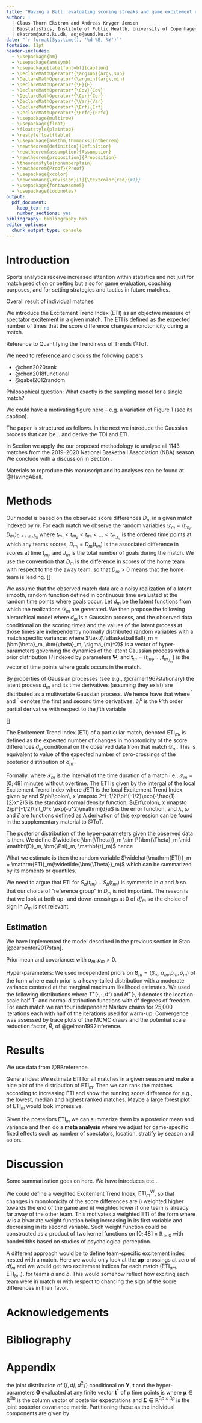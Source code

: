 ```yaml
---
title: "Having a Ball: evaluating scoring streaks and game excitement using in-match trend estimation"
author: | 
  | Claus Thorn Ekstrøm and Andreas Kryger Jensen
  | Biostatistics, Institute of Public Health, University of Copenhagen
  | ekstrom@sund.ku.dk, aeje@sund.ku.dk
date: "`r format(Sys.time(), '%d %B, %Y')`"
fontsize: 11pt  
header-includes:
  - \usepackage{bm}
  - \usepackage{amssymb}
  - \usepackage[labelfont=bf]{caption}
  - \DeclareMathOperator*{\argsup}{arg\,sup}  
  - \DeclareMathOperator*{\argmin}{arg\,min}  
  - \DeclareMathOperator*{\E}{E}
  - \DeclareMathOperator*{\Cov}{Cov}
  - \DeclareMathOperator*{\Cor}{Cor}
  - \DeclareMathOperator*{\Var}{Var}
  - \DeclareMathOperator*{\Erf}{Erf}
  - \DeclareMathOperator*{\Erfc}{Erfc}
  - \usepackage{multirow}
  - \usepackage{float}
  - \floatstyle{plaintop}
  - \restylefloat{table}
  - \usepackage[amsthm,thmmarks]{ntheorem}
  - \newtheorem{definition}{Definition}
  - \newtheorem{assumption}{Assumption}
  - \newtheorem{proposition}{Proposition}
  - \theoremstyle{nonumberplain}
  - \newtheorem{Proof}{Proof}
  - \usepackage{xcolor}
  - \newcommand{\revision}[1]{\textcolor{red}{#1}}
  - \usepackage{fontawesome5}
  - \usepackage{todonotes}
output:
  pdf_document: 
    keep_tex: no
    number_sections: yes
bibliography: bibliography.bib    
editor_options: 
  chunk_output_type: console
---
```


\begin{abstract}
Nu ved jeg godt nok intet om sport, men... \faBasketballBall!
\end{abstract}

\begin{center}
\textbf{Keywords:} APBRmetrics, Bayesian Statistics, Gaussian Processes, Sports Statistics, Trends
\end{center}

# Introduction

Sports analytics receive increased attention within statistics and not just for match prediction or betting but also for game evaluation, coaching purposes, and for setting strategies and tactics in future matches. 



Overall result of individual matches


We introduce the Excitement Trend Index (ETI) as an objective measure of spectator excitement in a given match. The ETI is defined as the expected number of times that the score difference changes monotonicity during a match. 

\begin{itemize}
\item Excitement defineret som skift af hvem, der er i føring
\item Vurdering af om et hold trender lige pt.
\item Identificere hvilket ``hot periods'' et hold har i løbet af en kamp til efterfølgende evaluering
\end{itemize}

Reference to Quantifying the Trendiness of Trends @ToT.

We need to reference and discuss the following papers

* @chen2020rank
* @chen2018functional
* @gabel2012random

Philosophical question: What exactly is the sampling model for a single match?

We could have a motivating figure here -- e.g. a variation of Figure 1 (see its caption).

The paper is structured as follows. In the next we introduce the Gaussian process that can be .. and derive the TDI and ETI.

In Section \ref{sec:application} we apply the our proposed methodology to analyse all 1143 matches from the 2019--2020 National Basketball Association (NBA) season. We conclude with a discussion in Section \ref{sec:discussion}. 

Materials to reproduce this manuscript and its analyses can be found at @HavingABall.

# Methods {#sec:method}

Our model is based on the observed score differences $D_m$ in a given match indexed by $m$. For each match we observe the random variables $\mathcal{D}_m = \left(t_{m_i}, D_{m_i}\right)_{0 < i \leq J_m}$ where $t_{m_1} < t_{m_2} < t_{m_i} < \ldots < t_{m_{J_m}}$ is the ordered time points at which any teams scores, $D_{m_i} = D_m(t_{m_i})$ is the associated difference in scores at time $t_{m_i}$, and $J_m$ is the total number of goals during the match. We use the convention that $D_m$ is the difference in scores of the home team with respect to the the away team, so that $D_m > 0$ means that the home team is leading. [\textbf{??? check that this is correct in the grønthøster}]

We assume that the observed match data are a noisy realization of a latent smooth, random function defined in continuous time evaluated at the random time points where goals occur. Let $d_m$ be the latent functions from which the realizations $\mathcal{D}_m$ are generated. We then propose the following hierarchical model where $d_m$ is a Gaussian process, and the observed data conditional on the scoring times and the values of the latent process at those times are independently normally distributed random variables with a match specific variance:
\begin{align}
\begin{split}
  \text{\faBasketballBall}_m \mid \bm{\Psi}, \mathbf{t}_m &\sim H(\bm{\Psi})\\
  d_m(t) \mid \text{\faBasketballBall}_m &\sim \mathcal{GP}(\mu_{\bm{\beta}_m}(t), C_{\bm{\theta}_m}(s, t))\\
  D_m(t_{m_i}) \mid d_m(t_{m_i}), t_{m_i}, \text{\faBasketballBall}_m &\overset{iid}{\sim} N\left(d_m(t_{m_i}), \sigma_{m}^2\right)
\end{split}
\end{align}
where $\text{\faBasketballBall}_m = (\bm{\beta}_m, \bm{\theta}_m, \sigma_{m}^2)$ is a vector of hyper-parameters governing the dynamics of the latent Gaussian process with a prior distribution $H$ indexed by parameters $\bm{\Psi}$, and $\mathbf{t}_m = (t_{m_1}, \ldots, t_{m_{J_m}})$ is the vector of time points where goals occurs in the match.

By properties of Gaussian processes (see e.g., @cramer1967stationary) the latent process $d_m$ and its time derivatives (assuming they exist) are distributed as a multivariate Gaussian process. We hence have that
\begin{align}
  \begin{bmatrix}d_m(s)\\ d^{\prime}_m(t)\\ d^{\prime\prime}_m(u)\end{bmatrix} \mid \bm{\Theta}_m &\sim \mathcal{GP}\left(\begin{bmatrix}\mu_{\bm{\beta}_m}(s)\\ \mu^{\prime}_{\bm{\beta}_m}(t)\\ \mu^{\prime\prime}_{\bm{\beta}_m}(u)\end{bmatrix}, \begin{bmatrix}C_{\bm{\theta}_m}(s, s^\prime) & \partial_2 C_{\bm{\theta}_m}(s, t) & \partial_2^2 C_{\bm{\theta}_m}(s, u)\\ \partial_1 C_{\bm{\theta}_m}(t, s) & \partial_1 \partial_2 C_{\bm{\theta}_m}(t, t^\prime) & \partial_1 \partial_2^2 C_{\bm{\theta}_m}(t, u)\\ \partial_1^2 C_{\bm{\theta}_m}(u, s) & \partial_1^2\partial_2 C_{\bm{\theta}_m}(u, t) & \partial_1^2 \partial_2^2 C_{\bm{\theta}_m}(u, u^\prime)\end{bmatrix}\right)
\end{align}
where $^\prime$ and $^{\prime\prime}$ denotes the first and second time derivatives, $\partial_j^k$ is the $k$'th order partial derivative with respect to the $j$'th variable

[\textbf{??? TALK ABOUR POSTERIOR HERE ???}]

The Excitement Trend Index (ETI) of a particular match, denoted $\text{ETI}_m$, is defined as the expected number of changes in monotonicity of the score differences $d_m$ conditional on the observed data from that match $\mathcal{D}_m$. This is equivalent to value of the expected number of zero-crossings of the posterior distribution of $d^\prime_m$.

Formally,
\begin{align*}
  \text{ETI}_m(\bm{\Theta}_m) = \E\left[\#\left\{t \in \mathcal{I}_m : df_m(t) = 0\right\} \mid \mathbf{D}_m, \mathbf{t}_m, \bm{\Theta}_m\right]\label{eq:ETIdef}
\end{align*}
where $\mathcal{I}_m$ is the interval of the time duration of a match i.e., $\mathcal{I}_m = [0; 48]$ minutes without overtime. The ETI is given by the intergal of the local Excitement Trend Index
\begin{align*}
  \mathrm{ETI}_m(\bm{\Theta}_m) = \int_{\mathcal{I}_m} d\mathrm{ETI}_m(t \mid \bm{\Theta}_m)\mathrm{d}t
\end{align*}
where $d\mathrm{ETI}$ is the local Excitement Trend Index given by
\begin{align*}
d\mathrm{ETI}_m(t \mid \bm{\Theta}_m) = \lambda(t \mid \Theta)\phi\left(\frac{\mu_{df}(t \mid \bm{\Theta})}{\Sigma_{df}(t,t \mid \bm{\Theta})^{1/2}}\right)\left(2\phi(\zeta(t\mid \bm{\Theta})) + \zeta(t\mid \bm{\Theta})\Erf\left(\frac{\zeta(t\mid \bm{\Theta}		)}{2^{1/2}}\right)\right)
\end{align*}
and $\phi\colon\, x \mapsto 2^{-1/2}\pi^{-1/2}\exp(-\frac{1}{2}x^2)$ is the standard normal density function, $\Erf\colon\, x \mapsto 2\pi^{-1/2}\int_0^x \exp(-u^2)\mathrm{d}u$ is the error function, and $\lambda$, $\omega$ and $\zeta$ are functions defined as
\begin{align*}
  \lambda(t \mid \Theta) &= \frac{\Sigma_{d^2\!f}(t,t \mid \bm{\Theta})^{1/2}}{\Sigma_{df}(t,t \mid \bm{\Theta})^{1/2}}\left(1-\omega(t \mid \bm{\Theta})^2\right)^{1/2}\\
  \omega(t \mid \bm{\Theta}) &= \frac{\Sigma_{df,d^2\!f}(t,t \mid \bm{\Theta})}{\Sigma_{df}(t,t \mid \bm{\Theta})^{1/2}\Sigma_{d^2\!f}(t,t \mid \bm{\Theta})^{1/2}}\\
  \zeta(t\mid \bm{\Theta}) &= \frac{\mu_{df}(t\mid \bm{\Theta})\Sigma_{d^2\!f}(t,t\mid \bm{\Theta})^{1/2}\omega(t)\Sigma_{df}(t,t\mid \bm{\Theta})^{-1/2} - \mu_{d^2\!f}(t\mid \bm{\Theta})}{\Sigma_{d^2\!f}(t,t\mid \bm{\Theta})^{1/2}\left(1 - \omega(t\mid \bm{\Theta})^2\right)^{1/2}}
\end{align*}
A derivation of this expression can be found in the supplementary material to @ToT.

The posterior distribution of the hyper-parameters given the observed data is then. We define $\widetilde{\bm{\Theta}}_m \sim P(\bm{\Theta}_m \mid \mathbf{D}_m, \bm{\Psi}_m, \mathbf{t}_m)$ hence
\begin{align*}
  \widetilde{\bm{\Theta}}_m &\sim \frac{G(\bm{\Theta}_m \mid \bm{\Psi}_m, \mathbf{t}_m) \int P(\mathbf{D}_m \mid f(\mathbf{t}_m), \bm{\Theta}_m, \bm{\Psi}_m, \mathbf{t}_m)dP(f_m(\mathbf{t}_m) \mid \bm{\Theta}_m, \bm{\Psi}_m, \mathbf{t}_m)}{\iint P(\mathbf{D}_m \mid f_m(\mathbf{t}_m), \bm{\Theta}_m, \bm{\Psi}_m, \mathbf{t}_m)dP(f_m(\mathbf{t}_m) \mid \bm{\Theta}_m, \bm{\Psi}_m, \mathbf{t}_m)dG(\bm{\Theta}_m \mid \bm{\Psi}_m, \mathbf{t}_m)}
\end{align*}

What we estimate is then the random variable $\widehat{\mathrm{ETI}}_m = \mathrm{ETI}_m(\widetilde{\bm{\Theta}}_m)$ which can be summarized by its moments or quantiles.

We need to argue that ETI for $S_a(t_{m_i}) - S_{b}(t_{m_i})$ is symmetric in $a$ and $b$ so that our choice of "reference group" in $D_m$ is not important. The reason is that we look at both up- and down-crossings at $0$ of $df_m$ so the choice of sign in $D_m$ is not relevant.

## Estimation

We have implemented the model described in the previous section in Stan [@carpenter2017stan]. 

Prior mean and covariance:
\begin{align*}
  \mu_{\bm{\beta}_m}(t) = \beta_{m}, \quad C_{\bm{\theta}_m}(s, t) = \alpha^2_m\exp\left(-\frac{(s-t)^2}{2\rho^2_m}\right)
\end{align*}
with $\alpha_m, \rho_m > 0$. \textbf{[??? Note: Infinitely differetiable sample paths. Sample path derivatives are well-defined]}

Hyper-parameters:
We used independent priors on $\bm{\Theta}_m = (\beta_m, \alpha_m, \rho_m, \sigma_m)$ of the form
\begin{align*}
G(\bm{\Theta}_m \mid \bm{\Psi}_m, \mathbf{t}_m) = G(\beta_m \mid \Psi_{\beta_m})G(\alpha_m \mid \Psi_{\alpha_m})G(\rho_m \mid \Psi_{\rho_m})G(\sigma_m \mid \Psi_{\sigma_m})
\end{align*}
where each prior is a heavy-tailed distribution with a moderate variance centered at the marginal maximum likelihood estimates. We used the following distributions
\begin{align*}
\beta_{m} \sim T\left(\widehat{\beta_m^\text{ML}}, 3, 3\right), \quad \alpha_m \sim T^+\left(\widehat{\alpha_m^\text{ML}}, 3, 3\right), \quad \rho_m \sim N^+\left(\widehat{\rho_m^\text{ML}}, 1\right), \quad \sigma_m \sim T^+\left(\widehat{\sigma_m^\text{ML}}, 3, 3\right)
\end{align*}
where $T^+(\cdot, \cdot, \mathrm{df})$ and $N^+(\cdot, \cdot)$ denotes the location-scale half T- and normal distribution functions with $\mathrm{df}$ degrees of freedom.  For each match we ran four independent Markov chains for 25,000 iterations each with half of the iterations used for warm-up. Convergence was assessed by trace plots of the MCMC draws and the potential scale reduction factor, $\widehat{R}$, of @gelman1992inference.



# Results {#sec:application}

We use data from @BBreference.

General idea: We estimate ETI for all matches in a given season and make a nice plot of the distribution of $\mathrm{ETI}_m$. Then we can rank the matches according to increasing ETI and show the running score difference for e.g., the lowest, median and highest ranked matches. Maybe a large forest plot of $\mathrm{ETI}_m$ would look impressive.

Given the posteriors $\mathrm{ETI}_m$ we can summarize them by a posterior mean and variance and then do a **meta analysis** where we adjust for game-specific fixed effects such as number of spectators, location, stratify by season and so on.


\begin{figure}[htbp]
\includegraphics{../figures/fig1.pdf}
\label{fig1}
\caption{Los Angeles Lakers at Miami Heat. October 11, 2020. \textbf{??? Maybe this figure is superfluous in the results sections. We could instead use the first two panels as motivation in the introduction ???}}
\end{figure}

\begin{figure}[htbp]
\includegraphics{../figures/fig2.pdf}
\label{fig2}
\caption{Caption}
\end{figure}

\begin{figure}[htbp]
\includegraphics{../figures/fig3.pdf}
\label{fig3}
\caption{Caption \textbf{??? should we make this a nice full page figure and include 25\% and 75\% ETI games as well ???}}
\end{figure}


# Discussion {#sec:discussion}

Some summarization goes on here. We have introduces etc...

We could define a weighted Excitement Trend Index, $\mathrm{ETI}^\mathrm{W}_m$, so that changes in monotonicity of the score differences are i) weighted higher towards the end of the game and ii) weighted lower if one team is already far away of the other team. This motivates a weighted ETI of the form
\begin{align*}
  \mathrm{ETI}_m^\mathrm{W} = \int_{\mathcal{I}_m} w(t, |f_m(t)|)d\mathrm{ETI}_m(t)
\end{align*}
where $w$ is a bivariate weight function being increasing in its first variable and decreasing in its second variable. Such weight function could be constructed as a product of two kernel functions on $[0;48] \times \mathbb{R}_{\geq 0}$ with bandwidths based on studies of psychological perception.

A different approach would be to define team-specific excitement index nested with a match. Here we would only look at the **up**-crossings at zero of $df_m$ and we would get two excitement indices for each match $(\mathrm{ETI}_{am}, \mathrm{ETI}_{bm})$. for teams $a$ and $b$. This would somehow reflect how exciting each team were in match $m$ with respect to chancing the sign of the score differences in their favor.


# Acknowledgements {-}

# Bibliography {-}

<div id="refs"></div>

# Appendix {-}

the joint distribution of $(f, df, d^2\!f)$ conditional on $\mathbf{Y}$, $\mathbf{t}$ and the hyper-parameters $\bm{\Theta}$ evaluated at any finite vector $\mathbf{t}^\ast$ of $p$ time points is
\begin{align*}
\begin{bmatrix}f(\mathbf{t}^\ast)\\ df(\mathbf{t}^\ast)\\ d^2\!f(\mathbf{t}^\ast)\end{bmatrix} \mid \mathbf{Y}, \mathbf{t}, \bm{\Theta} \sim N\left(\bm{\mu},  \bm{\Sigma}\right)
\end{align*}
where $\bm{\mu} \in \mathbb{R}^{3p}$ is the column vector of posterior expectations and $\bm{\Sigma} \in \mathbb{R}^{3p \times 3p}$ is the joint posterior covariance matrix. Partitioning these as
\begin{align*}
  \bm{\mu} = \begin{bmatrix}\mu_{f}(\mathbf{t^\ast} \mid \bm{\Theta})\\ \mu_{df}(\mathbf{t^\ast} \mid \bm{\Theta})\\ \mu_{d^2\!f}(\mathbf{t^\ast} \mid \bm{\Theta})\end{bmatrix}, \quad \bm{\Sigma} = \begin{bmatrix}\Sigma_{f}(\mathbf{t^\ast},\mathbf{t^\ast} \mid \bm{\Theta}) &  \Sigma_{f,df}(\mathbf{t^\ast},\mathbf{t^\ast} \mid \bm{\Theta}) & \Sigma_{f,d^2\!f}(\mathbf{t^\ast},\mathbf{t^\ast} \mid \bm{\Theta})\\  \Sigma_{f,df}(\mathbf{t^\ast},\mathbf{t^\ast} \mid \bm{\Theta})^T & \Sigma_{df}(\mathbf{t^\ast},\mathbf{t^\ast} \mid \bm{\Theta}) & \Sigma_{df,d^2\!f}(\mathbf{t^\ast},\mathbf{t^\ast} \mid \bm{\Theta})\\ \Sigma_{f,d^2\!f}(\mathbf{t^\ast}, \mathbf{t^\ast} \mid \bm{\Theta})^T & \Sigma_{df,d^2\!f}(\mathbf{t^\ast}, \mathbf{t^\ast} \mid \bm{\Theta})^T & \Sigma_{d^2\!f}(\mathbf{t^\ast}, \mathbf{t^\ast} \mid \bm{\Theta})\end{bmatrix} 
\end{align*}
the individual components are given by
\begin{align*}
  \mu_{f}(\mathbf{t}^\ast \mid \bm{\Theta}) &= \mu_{\bm{\beta}}(\mathbf{t}^\ast) + C_{\bm{\theta}}(\mathbf{t}^\ast, \mathbf{t})\left(C_{\bm{\theta}}(\mathbf{t}, \mathbf{t}) + \sigma^2 I\right)^{-1}\left(\mathbf{Y} - \mu_{\bm{\beta}}(\mathbf{t})\right)\\
  \mu_{df}(\mathbf{t}^\ast \mid \bm{\Theta}) &= d\mu_{\bm{\beta}}(\mathbf{t}^\ast) + \partial_1 C_{\bm{\theta}}(\mathbf{t}^\ast, \mathbf{t})\left(C_{\bm{\theta}}(\mathbf{t}, \mathbf{t}) + \sigma^2 I\right)^{-1}\left(\mathbf{Y} - \mu_{\bm{\beta}}(\mathbf{t})\right) \\
  \mu_{d^2\!f}(\mathbf{t}^\ast \mid \bm{\Theta}) &= d^2\!\mu_{\bm{\beta}}(\mathbf{t}^\ast) + \partial_1^2 C_{\bm{\theta}}(\mathbf{t}^\ast, \mathbf{t})\left(C_{\bm{\theta}}(\mathbf{t}, \mathbf{t}) + \sigma^2 I\right)^{-1}\left(\mathbf{Y} - \mu_{\bm{\beta}}(\mathbf{t})\right)\\
  \Sigma_{f}(\mathbf{t}^\ast, \mathbf{t}^\ast \mid \bm{\Theta}) &= C_{\bm{\theta}}(\mathbf{t}^\ast, \mathbf{t}^\ast) - C_{\bm{\theta}}(\mathbf{t}^\ast, \mathbf{t})\left(C_{\bm{\theta}}(\mathbf{t}, \mathbf{t}) + \sigma^2 I\right)^{-1} C_{\bm{\theta}}(\mathbf{t}, \mathbf{t}^\ast)\\
  \Sigma_{df}(\mathbf{t}^\ast, \mathbf{t}^\ast \mid \bm{\Theta}) &= \partial_1\partial_2C_{\bm{\theta}}(\mathbf{t}^\ast, \mathbf{t}^\ast) - \partial_1C_{\bm{\theta}}(\mathbf{t}^\ast, \mathbf{t})\left(C_{\bm{\theta}}(\mathbf{t}, \mathbf{t}) + \sigma^2 I\right)^{-1} \partial_2C_{\bm{\theta}}(\mathbf{t}, \mathbf{t}^\ast)\\
  \Sigma_{d^2\!f}(\mathbf{t}^\ast, \mathbf{t}^\ast \mid \bm{\Theta}) &= \partial_1^2\partial_2^2 C_{\bm{\theta}}(\mathbf{t}^\ast, \mathbf{t}^\ast) - \partial_1^2 C_{\bm{\theta}}(\mathbf{t}^\ast, \mathbf{t})\left(C_{\bm{\theta}}(\mathbf{t}, \mathbf{t}) + \sigma^2 I\right)^{-1} \partial_2^2 C_{\bm{\theta}}(\mathbf{t}, \mathbf{t}^\ast)\\
  \Sigma_{f, df}(\mathbf{t}^\ast, \mathbf{t}^\ast \mid \bm{\Theta}) &= \partial_2 C_{\bm{\theta}}(\mathbf{t}^\ast, \mathbf{t}^\ast) - C_{\bm{\theta}}(\mathbf{t}^\ast, \mathbf{t})\left(C_{\bm{\theta}}(\mathbf{t}, \mathbf{t}) + \sigma^2 I\right)^{-1} \partial_2 C_{\bm{\theta}}(\mathbf{t}, \mathbf{t}^\ast)\\
  \Sigma_{f, d^2\!f}(\mathbf{t}^\ast, \mathbf{t}^\ast \mid \bm{\Theta}) &= \partial_2^2 C_{\bm{\theta}}(\mathbf{t}^\ast, \mathbf{t}^\ast) - C_{\bm{\theta}}(\mathbf{t}^\ast, \mathbf{t})\left(C_{\bm{\theta}}(\mathbf{t}, \mathbf{t}) + \sigma^2 I\right)^{-1} \partial_2^2 C_{\bm{\theta}}(\mathbf{t}, \mathbf{t}^\ast)\\
  \Sigma_{df, d^2\!f}(\mathbf{t}^\ast, \mathbf{t}^\ast \mid \bm{\Theta}) &= \partial_1 \partial_2^2 C_{\bm{\theta}}(\mathbf{t}^\ast, \mathbf{t}^\ast) - \partial_1 C_{\bm{\theta}}(\mathbf{t}^\ast, \mathbf{t})\left(C_{\bm{\theta}}(\mathbf{t}, \mathbf{t}) + \sigma^2 I\right)^{-1} \partial_2^2 C_{\bm{\theta}}(\mathbf{t}, \mathbf{t}^\ast)
\end{align*}